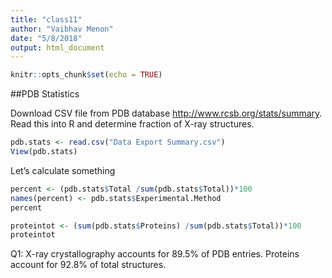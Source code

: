 ```yaml
---
title: "class11"
author: "Vaibhav Menon"
date: "5/8/2018"
output: html_document
---
```


```r
knitr::opts_chunk$set(echo = TRUE)
```

##PDB Statistics

Download CSV file from PDB database <http://www.rcsb.org/stats/summary>. Read this into R and determine fraction of X-ray structures.
```r
pdb.stats <- read.csv("Data Export Summary.csv")
View(pdb.stats)
```

Let's calculate something
```r
percent <- (pdb.stats$Total /sum(pdb.stats$Total))*100
names(percent) <- pdb.stats$Experimental.Method
percent

proteintot <- (sum(pdb.stats$Proteins) /sum(pdb.stats$Total))*100
proteintot

```
Q1: X-ray crystallography accounts for 89.5% of PDB entries. Proteins account for 92.8% of total structures.  

